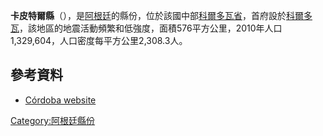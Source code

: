{{Coord|31|24|S|64|11|W|display=title}}

'''卡皮特爾縣'''（{{lang-es|Departamento Capital}}），是[[阿根廷|阿根廷]]的縣份，位於該國中部[[科爾多瓦省_(阿根廷)|科爾多瓦省]]，首府設於[[科爾多瓦_(阿根廷)|科爾多瓦]]，該地區的地震活動頻繁和低強度，面積576平方公里，2010年人口1,329,604，人口密度每平方公里2,308.3人。 

==參考資料==
*[http://www.cordoba.gov.ar Córdoba website]{{Wayback|url=http://www.cordoba.gov.ar/ |date=20080820090503 }} {{es icon}}

{{Argentina-geo-stub}}
[[Category:阿根廷縣份|Category:阿根廷縣份]]